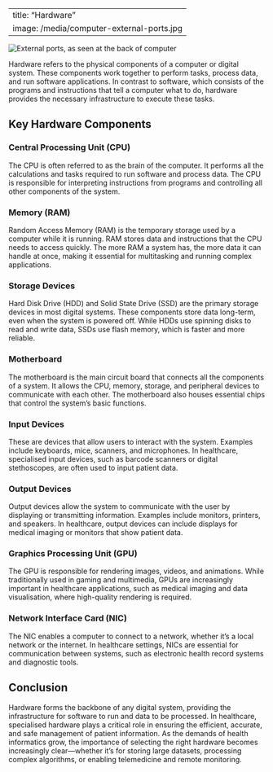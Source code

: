 <html><head></head><body>---
title: "Hardware"
image: /media/computer-external-ports.jpg
---

![](/media/computer-external-ports.jpg){alt="External ports, as seen at the back of computer"}

Hardware refers to the physical components of a computer or digital system. These components work together to perform tasks, process data, and run software applications. In contrast to software, which consists of the programs and instructions that tell a computer what to do, hardware provides the necessary infrastructure to execute these tasks.


## Key Hardware Components

### Central Processing Unit (CPU)

The CPU is often referred to as the brain of the computer. It performs all the calculations and tasks required to run software and process data. The CPU is responsible for interpreting instructions from programs and controlling all other components of the system.

### Memory (RAM)

Random Access Memory (RAM) is the temporary storage used by a computer while it is running. RAM stores data and instructions that the CPU needs to access quickly. The more RAM a system has, the more data it can handle at once, making it essential for multitasking and running complex applications.


### Storage Devices

Hard Disk Drive (HDD) and Solid State Drive (SSD) are the primary storage devices in most digital systems. These components store data long-term, even when the system is powered off. While HDDs use spinning disks to read and write data, SSDs use flash memory, which is faster and more reliable.

### Motherboard

The motherboard is the main circuit board that connects all the components of a system. It allows the CPU, memory, storage, and peripheral devices to communicate with each other. The motherboard also houses essential chips that control the system’s basic functions.


### Input Devices

These are devices that allow users to interact with the system. Examples include keyboards, mice, scanners, and microphones. In healthcare, specialised input devices, such as barcode scanners or digital stethoscopes, are often used to input patient data.


### Output Devices

Output devices allow the system to communicate with the user by displaying or transmitting information. Examples include monitors, printers, and speakers. In healthcare, output devices can include displays for medical imaging or monitors that show patient data.


### Graphics Processing Unit (GPU)

The GPU is responsible for rendering images, videos, and animations. While traditionally used in gaming and multimedia, GPUs are increasingly important in healthcare applications, such as medical imaging and data visualisation, where high-quality rendering is required.


### Network Interface Card (NIC)

The NIC enables a computer to connect to a network, whether it's a local network or the internet. In healthcare settings, NICs are essential for communication between systems, such as electronic health record systems and diagnostic tools.

## Conclusion

Hardware forms the backbone of any digital system, providing the infrastructure for software to run and data to be processed. In healthcare, specialised hardware plays a critical role in ensuring the efficient, accurate, and safe management of patient information. As the demands of health informatics grow, the importance of selecting the right hardware becomes increasingly clear—whether it’s for storing large datasets, processing complex algorithms, or enabling telemedicine and remote monitoring.

</body></html>
